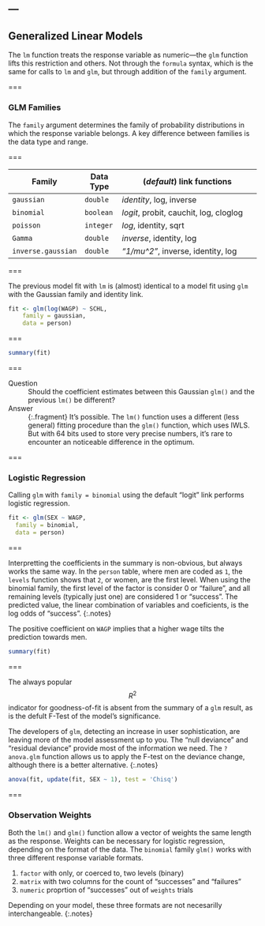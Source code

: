 ---
---

## Generalized Linear Models

The `lm` function treats the response variable as numeric---the `glm` function
lifts this restriction and others. Not through the `formula` syntax, which is
the same for calls to `lm`  and `glm`, but through addition of the `family`
argument.

===

### GLM Families

The `family` argument determines the family of probability distributions in
which the response variable belongs. A key difference between families is the
data type and range.

===

| Family             | Data Type | (*default*) link functions             |
|--------------------|-----------|----------------------------------------|
| `gaussian`         | `double`  | *identity*, log, inverse               |
| `binomial`         | `boolean` | *logit*, probit, cauchit, log, cloglog |
| `poisson`          | `integer` | *log*, identity, sqrt                  |
| `Gamma`            | `double`  | *inverse*, identity, log               |
| `inverse.gaussian` | `double`  | *"1/mu^2"*, inverse, identity, log     |

===

The previous model fit with `lm` is (almost) identical to a model fit using
`glm` with the Gaussian family and identity link.

```r
fit <- glm(log(WAGP) ~ SCHL,
    family = gaussian,
    data = person)
```

===

```r
summary(fit)
```

===

Question
: Should the coefficient estimates between this Gaussian `glm()` and the previous
`lm()` be different?

Answer
: {:.fragment} It's possible. The `lm()` function uses a different (less
general) fitting procedure than the `glm()` function, which uses IWLS. But with
64 bits used to store very precise numbers, it's rare to encounter an noticeable
difference in the optimum.

===

### Logistic Regression

Calling `glm` with `family = binomial` using the default "logit" link performs
logistic regression.

```r
fit <- glm(SEX ~ WAGP,
  family = binomial,
  data = person)
```

===

Interpretting the coefficients in the summary is non-obvious, but always works
the same way. In the `person` table, where men are coded as `1`, the `levels`
function shows that `2`, or women, are the first level. When using the binomial
family, the first level of the factor is consider 0 or "failure", and all remaining
levels (typically just one) are considered 1 or "success". The predicted value, the linear combination of variables and coeficients, is the log odds of "success".
{:.notes}

The positive coefficient on `WAGP` implies that a higher wage tilts the
prediction towards men.

```r
summary(fit)
```

===

The always popular $$R^2$$ indicator for goodness-of-fit is absent from the
summary of a `glm` result, as is the defult F-Test of the model's significance.

The developers of `glm`, detecting an increase in user sophistication, are
leaving more of the model assessment up to you. The "null deviance" and
"residual deviance" provide most of the information we need. The `?anova.glm`
function allows us to apply the F-test on the deviance change, although there is
a better alternative.
{:.notes}

```r
anova(fit, update(fit, SEX ~ 1), test = 'Chisq')
```

===

### Observation Weights

Both the `lm()` and `glm()` function allow a vector of weights the same length
as the response. Weights can be necessary for logistic regression, depending on
the format of the data. The `binomial` family `glm()` works with three different
response variable formats.

1. `factor` with only, or coerced to, two levels (binary)
1. `matrix` with two columns for the count of "successes" and "failures"
1. `numeric` proprtion of "successes" out of `weights` trials

Depending on your model, these three formats are not necesarilly
interchangeable.
{:.notes}